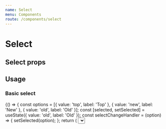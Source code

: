 ```yaml
---
name: Select
menu: Components
route: /components/select
---
```



# Select

## Select props
<Props of={Select} />

## Usage

### Basic select

<Playground>
  {() => {
    const options = [{
      value: 'top',
      label: 'Top'
    }, {
      value: 'new',
      label: 'New'
    }, {
      value: 'old',
      label: 'Old'
    }];
    const [selected, setSelected] = useState({
      value: 'old',
      label: 'Old'
    });
    const selectChangeHandler = (option) => {
      setSelected(option);
    };
    return (
      <Fragment>
      	<Select 
          options={options}
          value={selected}
          onChange={selectChangeHandler}
        />
      </Fragment>
    );
  }}
</Playground>
